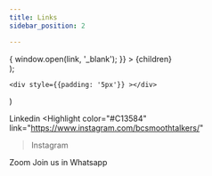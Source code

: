 ```yaml
---
title: Links
sidebar_position: 2

---
```


  <div
    style={{
        borderColor: color,
        borderStyle: "solid",
        borderWidth: "thin",
        borderRadius: '10px',
        color: color,
        padding: '10px',
        cursor: 'pointer'        
    }}
    onClick={()=>{
        window.open(link, '_blank');
    }}
    >
    {children}
  </div>
);

    <div style={{padding: '5px'}} ></div>
)



<Highlight link="https://www.linkedin.com/in/bcsmoothtalkers/"  color="#405DE6">Linkedin </Highlight>
<Space />
<Highlight color="#C13584" link="https://www.instagram.com/bcsmoothtalkers/"
>Instagram</Highlight>
<Space />
<Highlight color="#1877F2" link="https://zoom.us/my/afontenelle"
>Zoom</Highlight>
<Highlight color="#1877F2" link="https://docs.google.com/forms/d/e/1FAIpQLSe4Wuk8jmYNbVxvNeTISU94DKUnH7T2yk1Nl0yYgRgyPL_syQ/viewform?usp=sf_link" >Join us in Whatsapp</Highlight>